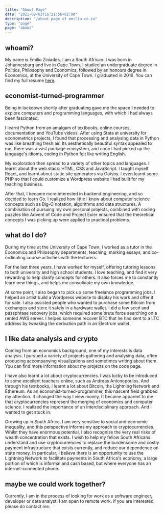 ```yaml
---
title: "About Page"
date: "2021-09-03T16:21:56+02:00"
description: "/about page of emilio.co.za"
type: "page"
page: "about"
---
```



## whoami?

My name is Emilio Ziniades.
I am a South African.
I was born in Johannesburg and live in Cape Town.
I studied an undergraduate degree in Politics, Philosophy and Economics, followed by an honours degree in Economics, at the University of Cape Town.
I graduated in 2019.
You can find my full resume [here](./resume.pdf).

## economist-turned-programmer

Being in lockdown shortly after graduating gave me the space I needed to explore computers and programming languages, with which I had always been fascinated.

I learnt Python from an amalgam of textbooks, online courses, documentation and YouTube videos.
After using Stata at university for econometrics projects, I found that processing and analysing data in Python was like breathing fresh air.
Its aesthetically beautiful syntax appealed to me, there was a vast package ecosystem, and once I had picked up the language's idioms, coding in Python felt like writing English.

My exploration then spread to a variety of other topics and languages.
I learnt about the web stack: HTML, CSS and JavaScript.
I taught myself React, and learnt about static site generators via Gatsby.
I even learnt some PHP so that I could customize a Wordpress website I had built for my teaching business.

After that, I became more interested in backend engineering, and so decided to learn Go.
I realized how little I knew about computer science concepts such as Big-O notation, algorithms and data structures.
A combination of pursuing my own personal projects, combined with coding puzzles like Advent of Code and Project Euler ensured that the theoretical concepts I was picking up were applied to practical problems.

## what do I do?

During my time at the University of Cape Town, I worked as a tutor in the Economics and Philosophy departments, teaching, marking essays, and co-ordinating course activities with the lecturers.

For the last three years, I have worked for myself, offering tutoring lessons to both university and high school students.
I love teaching, and find it very rewarding to help clarify concepts for others.
It also forces me to constantly learn new things, and helps me consolidate my own knowledge.

At some point, I also began to pick up some freelance programming jobs.
I helped an artist build a Wordpress website to display his work and offer it for sale.
I also assisted people who wanted to purchase some Bitcoin from exchanges and store it safely in a hardware wallet.
I did a few seed and passphrase recovery jobs, which required some brute force searching on a rented AWS server.
I helped someone recover BTC that he had sent to a LTC address by tweaking the derivation path in an Electrum wallet.

## I like data analysis and crypto

Coming from an economics background, one of my interests is data analysis.
I pursued a variety of projects gathering and analysing data, often producing accompanying visualizations and sometimes writing about them. You can find more information about my projects on the <Link to="/code">code</Link> page.

I have also learnt a lot about cryptocurrencies.
I was lucky to be introduced to some excellent teachers online, such as Andreas Antonopoulos.
And through his textbooks, I learnt a lot about Bitcoin, the Lightning Network and Ethereum.
As an economist-turned-programmer, this nascent field grabbed my attention.
It changed the way I view money.
It became apparent to me that cryptocurrencies represent the merging of economics and computer science.
I realized the importance of an interdisciplinary approach.
And I wanted to get stuck in.

Growing up in South Africa, I am very sensitive to social and economic inequality, and this perspective informs my approach to cryptocurrencies.
Whilst they have enormous potential, I also recognize the very real risks of wealth concentration that exists.
I wish to help my fellow South Africans understand and use cryptocurrencies to replace the burdensome and costly payment infrastructure that exists currently, and reduce our dependence on state money.
In particular, I believe there is an opportunity to use the Lightning Network to facilitate payments in South Africa's economy, a large portion of which is informal and cash based, but where everyone has an internet-connected phone.

## maybe we could work together?

Currently, I am in the process of looking for work as a software engineer, developer or data analyst. I am open to remote work. If you are interested, please do <Link to="/contact">contact me</Link>.
